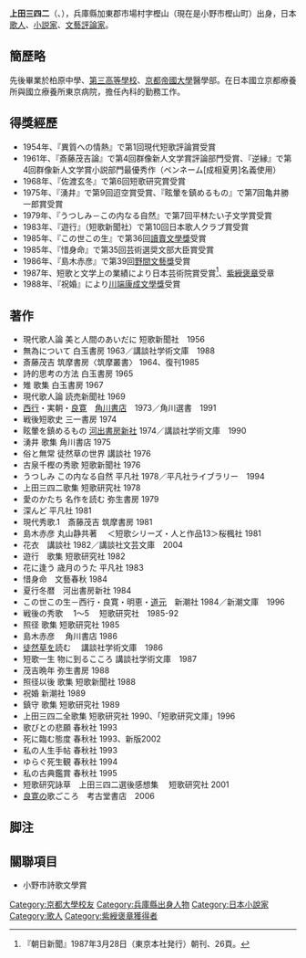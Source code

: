 {{trivia|time=2015-11-22T03:12:38+00:00}}
'''上田三四二'''（{{jpn|j=上田 三四二|hg=うえだ みよじ|rm=Ueda Miyoji}}、{{bd|1923年|7月21日|1989年|1月8日|Ueda Miyoji}}），兵庫縣加東郡市場村字樫山（現在是小野市樫山町）出身，日本[[歌人|歌人]]、[[小說家|小説家]]、[[文学批评|文藝評論家]]。

== 簡歷略 ==
先後畢業於柏原中學、[[舊制第三高等學校|第三高等學校]]、[[京都大学|京都帝國大學]]醫學部。在日本國立京都療養所與國立療養所東京病院，擔任內科的勤務工作。

== 得獎經歷 ==
* 1954年、『異質への情熱』で第1回現代短歌評論賞受賞
* 1961年、『斎藤茂吉論』で第4回群像新人文学賞評論部門受賞、『逆縁』で第4回群像新人文学賞小説部門最優秀作（ペンネーム[成相夏男]名義使用）
* 1968年、『佐渡玄冬』で第6回短歌研究賞受賞
* 1975年、『湧井』で第9回迢空賞受賞、『眩暈を鎮めるもの』で第7回亀井勝一郎賞受賞
* 1979年、『うつしみ－この内なる自然』で第7回平林たい子文学賞受賞
* 1983年、『遊行』（短歌新聞社）で第10回日本歌人クラブ賞受賞
* 1985年、『この世この生』で第36回[[讀賣文學獎|讀賣文學獎]]受賞
* 1985年、『惜身命』で第35回芸術選奨文部大臣賞受賞
* 1986年、『島木赤彦』で第39回[[野間文藝獎|野間文藝獎]]受賞
* 1987年、短歌と文学上の業績により日本芸術院賞受賞<ref>『朝日新聞』1987年3月28日（東京本社発行）朝刊、26頁。</ref>、[[紫綬褒章|紫綬褒章]]受章
* 1988年、『祝婚』により[[川端康成文學獎|川端康成文學獎]]受賞

== 著作 ==
* 現代歌人論 美と人間のあいだに 短歌新聞社　1956
* 無為について 白玉書房 1963／講談社学術文庫　1988
* 斎藤茂吉 筑摩書房〈筑摩叢書〉 1964、復刊1985
* 詩的思考の方法 白玉書房 1965
* 雉 歌集 白玉書房 1967
* 現代歌人論 読売新聞社 1969
* [[西行|西行]]・実朝・[[良宽|良寛]]　[[角川書店|角川書店]]　1973／角川選書　1991
* 戦後短歌史 三一書房 1974
* 眩暈を鎮めるもの [[河出书房新社|河出書房新社]] 1974／講談社学術文庫　1990
* 湧井 歌集 角川書店 1975
* 俗と無常 徒然草の世界 講談社 1976
* 古泉千樫の秀歌 短歌新聞社 1976
* うつしみ この内なる自然 平凡社 1978／平凡社ライブラリー　1994
* 上田三四二歌集 短歌研究社 1978
* 愛のかたち 名作を読む 弥生書房 1979
* 深んど 平凡社 1981
* 現代秀歌.1　斎藤茂吉 筑摩書房 1981
* 島木赤彦 丸山静共著 　＜短歌シリーズ・人と作品13＞桜楓社 1981
* 花衣　講談社 1982／講談社文芸文庫　2004
* 遊行　歌集 短歌研究社 1982
* 花に逢う 歳月のうた 平凡社 1983
* 惜身命　文藝春秋 1984
* 夏行冬暦　河出書房新社 1984
* この世この生－西行・良寛・明恵・[[道元|道元]]　新潮社 1984／新潮文庫　1996
* 戦後の秀歌 　1～5 　短歌研究社　1985-92
* 照径 歌集 短歌研究社 1985
* 島木赤彦 　角川書店 1986
* [[徒然草|徒然草]]を読む 　講談社学術文庫　1986
* 短歌一生 物に到るこころ 講談社学術文庫　1987
* 茂吉晩年 弥生書房 1988
* 照径以後 歌集 短歌新聞社 1988
* 祝婚 新潮社 1989
* 鎮守 歌集 短歌研究社 1989
* 上田三四二全歌集 短歌研究社 1990、「短歌研究文庫」1996
* 歌びとの悲願 春秋社 1993
* 死に臨む態度 春秋社 1993、新版2002
* 私の人生手帖 春秋社 1993
* ゆらぐ死生観 春秋社 1994
* 私の古典鑑賞 春秋社 1995
* 短歌研究詠草　上田三四二選後感想集 　短歌研究社 2001
* [[良宽|良寛]]の歌ごころ　考古堂書店　2006

== 脚注 ==
{{Reflist}}

== 關聯項目 ==
* 小野市詩歌文學賞

{{DEFAULTSORT:Ueda Miyoji}}
[[Category:京都大學校友|Category:京都大學校友]]
[[Category:兵庫縣出身人物|Category:兵庫縣出身人物]]
[[Category:日本小說家|Category:日本小說家]]
[[Category:歌人|Category:歌人]]
[[Category:紫綬褒章獲得者|Category:紫綬褒章獲得者]]
